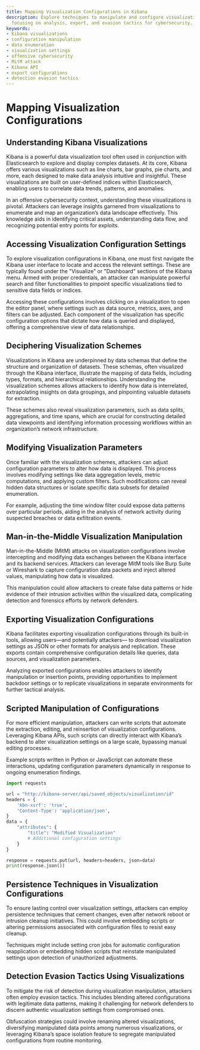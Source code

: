 ```yaml
---
title: Mapping Visualization Configurations in Kibana
description: Explore techniques to manipulate and configure visualizations in Kibana,
  focusing on analysis, export, and evasion tactics for cybersecurity.
keywords:
- Kibana visualizations
- configuration manipulation
- data enumeration
- visualization settings
- offensive cybersecurity
- MitM attack
- Kibana API
- export configurations
- detection evasion tactics
---
```


# Mapping Visualization Configurations

## Understanding Kibana Visualizations

Kibana is a powerful data visualization tool often used in conjunction with Elasticsearch to explore and display complex datasets. At its core, Kibana offers various visualizations such as line charts, bar graphs, pie charts, and more, each designed to make data analysis intuitive and insightful. These visualizations are built on user-defined indices within Elasticsearch, enabling users to correlate data trends, patterns, and anomalies.

In an offensive cybersecurity context, understanding these visualizations is pivotal. Attackers can leverage insights garnered from visualizations to enumerate and map an organization’s data landscape effectively. This knowledge aids in identifying critical assets, understanding data flow, and recognizing potential entry points for exploits.

## Accessing Visualization Configuration Settings

To explore visualization configurations in Kibana, one must first navigate the Kibana user interface to locate and access the relevant settings. These are typically found under the "Visualize" or "Dashboard" sections of the Kibana menu. Armed with proper credentials, an attacker can manipulate powerful search and filter functionalities to pinpoint specific visualizations tied to sensitive data fields or indices.

Accessing these configurations involves clicking on a visualization to open the editor panel, where settings such as data source, metrics, axes, and filters can be adjusted. Each component of the visualization has specific configuration options that dictate how data is queried and displayed, offering a comprehensive view of data relationships.

## Deciphering Visualization Schemes

Visualizations in Kibana are underpinned by data schemas that define the structure and organization of datasets. These schemas, often visualized through the Kibana interface, illustrate the mapping of data fields, including types, formats, and hierarchical relationships. Understanding the visualization schemes allows attackers to identify how data is interrelated, extrapolating insights on data groupings, and pinpointing valuable datasets for extraction.

These schemes also reveal visualization parameters, such as data splits, aggregations, and time spans, which are crucial for constructing detailed data viewpoints and identifying information processing workflows within an organization’s network infrastructure.

## Modifying Visualization Parameters

Once familiar with the visualization schemes, attackers can adjust configuration parameters to alter how data is displayed. This process involves modifying settings like data aggregation levels, metric computations, and applying custom filters. Such modifications can reveal hidden data structures or isolate specific data subsets for detailed enumeration.

For example, adjusting the time window filter could expose data patterns over particular periods, aiding in the analysis of network activity during suspected breaches or data exfiltration events.

## Man-in-the-Middle Visualization Manipulation

Man-in-the-Middle (MitM) attacks on visualization configurations involve intercepting and modifying data exchanges between the Kibana interface and its backend services. Attackers can leverage MitM tools like Burp Suite or Wireshark to capture configuration data packets and inject altered values, manipulating how data is visualized.

This manipulation could allow attackers to create false data patterns or hide evidence of their intrusion activities within the visualized data, complicating detection and forensics efforts by network defenders.

## Exporting Visualization Configurations

Kibana facilitates exporting visualization configurations through its built-in tools, allowing users—and potentially attackers— to download visualization settings as JSON or other formats for analysis and replication. These exports contain comprehensive configuration details like queries, data sources, and visualization parameters.

Analyzing exported configurations enables attackers to identify manipulation or insertion points, providing opportunities to implement backdoor settings or to replicate visualizations in separate environments for further tactical analysis.

## Scripted Manipulation of Configurations

For more efficient manipulation, attackers can write scripts that automate the extraction, editing, and reinsertion of visualization configurations. Leveraging Kibana APIs, such scripts can directly interact with Kibana’s backend to alter visualization settings on a large scale, bypassing manual editing processes.

Example scripts written in Python or JavaScript can automate these interactions, updating configuration parameters dynamically in response to ongoing enumeration findings.

```python
import requests

url = "http://kibana-server/api/saved_objects/visualization/id"
headers = {
    'kbn-xsrf': 'true',
    'Content-Type': 'application/json',
}
data = {
    "attributes": {
        "title": "Modified Visualization"
        # Additional configuration settings
    }
}

response = requests.put(url, headers=headers, json=data)
print(response.json())
```

## Persistence Techniques in Visualization Configurations

To ensure lasting control over visualization settings, attackers can employ persistence techniques that cement changes, even after network reboot or intrusion cleanup initiatives. This could involve embedding scripts or altering permissions associated with configuration files to resist easy cleanup.

Techniques might include setting cron jobs for automatic configuration reapplication or embedding hidden scripts that reinstate manipulated settings upon detection of unauthorized adjustments.

## Detection Evasion Tactics Using Visualizations

To mitigate the risk of detection during visualization manipulation, attackers often employ evasion tactics. This includes blending altered configurations with legitimate data patterns, making it challenging for network defenders to discern authentic visualization settings from compromised ones.

Obfuscation strategies could involve renaming altered visualizations, diversifying manipulated data points among numerous visualizations, or leveraging Kibana’s space isolation feature to segregate manipulated configurations from routine monitoring.
